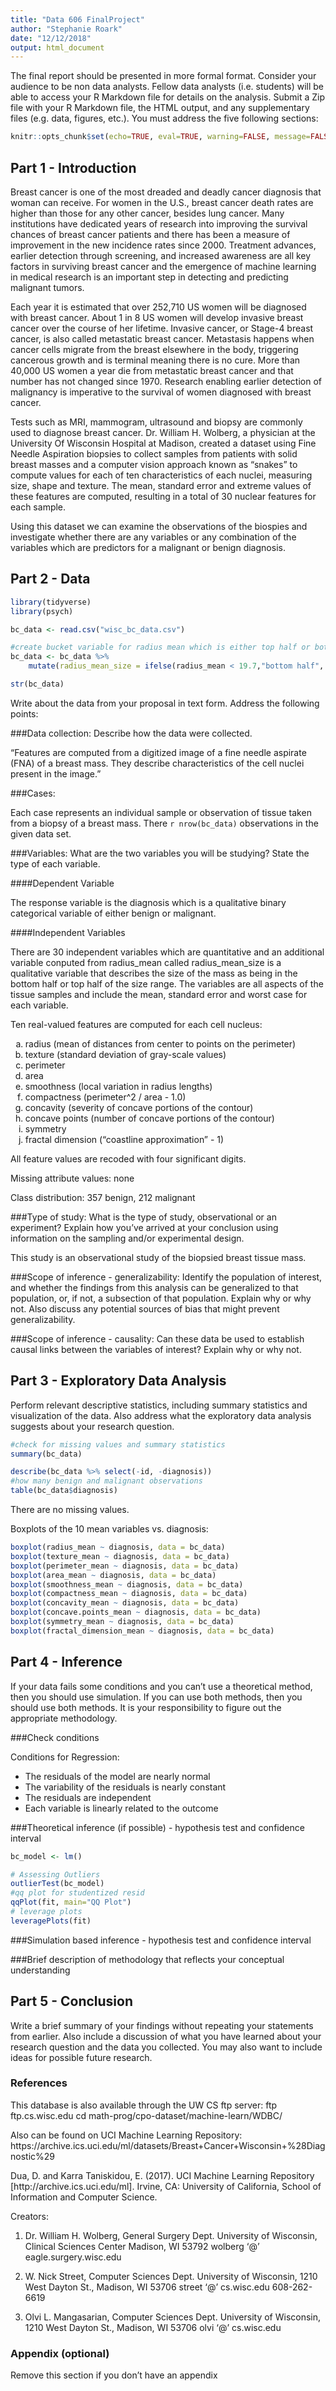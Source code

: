 ```yaml
---
title: "Data 606 FinalProject"
author: "Stephanie Roark"
date: "12/12/2018"
output: html_document
---
```


The final report should be presented in more formal format. Consider your audience to be non data analysts. Fellow data analysts (i.e. students) will be able to access your R Markdown file for details on the analysis. Submit a Zip file with your R Markdown file, the HTML output, and any supplementary files (e.g. data, figures, etc.). You must address the five following sections:

```r
knitr::opts_chunk$set(echo=TRUE, eval=TRUE, warning=FALSE, message=FALSE)
```

## Part 1 - Introduction

Breast cancer is one of the most dreaded and deadly cancer diagnosis that woman can receive. For women in the U.S., breast cancer death rates are higher than those for any other cancer, besides lung cancer. Many institutions have dedicated years of research into improving the survival chances of breast cancer patients and there has been a measure of improvement in the new incidence rates since 2000. Treatment advances, earlier detection through screening, and increased awareness are all key factors in surviving breast cancer and the emergence of machine learning in medical research is an important step in detecting and predicting malignant tumors.

Each year it is estimated that over 252,710 US women will be diagnosed with breast cancer. About 1 in 8 US women will develop invasive breast cancer over the course of her lifetime. Invasive cancer, or Stage-4 breast cancer, is also called metastatic breast cancer. Metastasis happens when cancer cells migrate from the breast elsewhere in the body, triggering cancerous growth and is terminal meaning there is no cure. More than 40,000 US women a year die from metastatic breast cancer and that number has not changed since 1970. Research enabling earlier detection of malignancy is imperative to the survival of women diagnosed with breast cancer.

Tests such as MRI, mammogram, ultrasound and biopsy are commonly used to diagnose breast cancer. Dr. William H. Wolberg, a physician at the University Of Wisconsin Hospital at Madison, created a dataset using Fine Needle Aspiration biopsies to collect samples from patients with solid breast masses and a computer vision approach known as "snakes" to compute values for each of ten characteristics of each nuclei, measuring size, shape and texture. The mean, standard error and extreme values of these features are computed, resulting in a total of 30 nuclear features for each sample.

Using this dataset we can examine the observations of the biospies and investigate whether there are any variables or any combination of the variables which are predictors for a malignant or benign diagnosis.

## Part 2 - Data

```r
library(tidyverse)
library(psych)

bc_data <- read.csv("wisc_bc_data.csv")

#create bucket variable for radius mean which is either top half or bottom half
bc_data <- bc_data %>% 
    mutate(radius_mean_size = ifelse(radius_mean < 19.7,"bottom half", "top half") )

str(bc_data)
``` 

Write about the data from your proposal in text form. Address the following points:

###Data collection: 
Describe how the data were collected.

"Features are computed from a digitized image of a fine needle aspirate (FNA) of a breast mass. They describe characteristics of the cell nuclei present in the image."

###Cases: 

Each case represents an individual sample or observation of tissue taken from a biopsy of a breast mass. There `r nrow(bc_data)` observations in the given data set. 

###Variables: 
What are the two variables you will be studying? State the type of each variable.

####Dependent Variable

The response variable is the diagnosis which is a qualitative binary categorical variable of either benign or malignant.

####Independent Variables

There are 30 independent variables which are quantitative and an additional variable conputed from radius_mean called radius_mean_size is a qualitative variable that describes the size of the mass as being in the bottom half or top half of the size range. The variables are all aspects of the tissue samples and include the mean, standard error and worst case for each variable.

Ten real-valued features are computed for each cell nucleus: 

a) radius (mean of distances from center to points on the perimeter) 
b) texture (standard deviation of gray-scale values) 
c) perimeter 
d) area 
e) smoothness (local variation in radius lengths) 
f) compactness (perimeter^2 / area - 1.0) 
g) concavity (severity of concave portions of the contour) 
h) concave points (number of concave portions of the contour) 
i) symmetry 
j) fractal dimension ("coastline approximation" - 1)

All feature values are recoded with four significant digits.

Missing attribute values: none

Class distribution: 357 benign, 212 malignant


###Type of study: 
What is the type of study, observational or an experiment? Explain how you’ve arrived at your conclusion using information on the sampling and/or experimental design.

This study is an observational study of the biopsied breast tissue mass.

###Scope of inference - generalizability: 
Identify the population of interest, and whether the findings from this analysis can be generalized to that population, or, if not, a subsection of that population. Explain why or why not. Also discuss any potential sources of bias that might prevent generalizability.

###Scope of inference - causality: 
Can these data be used to establish causal links between the variables of interest? Explain why or why not.

## Part 3 - Exploratory Data Analysis

Perform relevant descriptive statistics, including summary statistics and visualization of the data. Also address what the exploratory data analysis suggests about your research question.

```r
#check for missing values and summary statistics
summary(bc_data)

describe(bc_data %>% select(-id, -diagnosis))
#how many benign and malignant observations
table(bc_data$diagnosis)
```

There are no missing values.

Boxplots of the 10 mean variables vs. diagnosis:

```r
boxplot(radius_mean ~ diagnosis, data = bc_data)
boxplot(texture_mean ~ diagnosis, data = bc_data)
boxplot(perimeter_mean ~ diagnosis, data = bc_data)
boxplot(area_mean ~ diagnosis, data = bc_data)
boxplot(smoothness_mean ~ diagnosis, data = bc_data)
boxplot(compactness_mean ~ diagnosis, data = bc_data)
boxplot(concavity_mean ~ diagnosis, data = bc_data)
boxplot(concave.points_mean ~ diagnosis, data = bc_data)
boxplot(symmetry_mean ~ diagnosis, data = bc_data)
boxplot(fractal_dimension_mean ~ diagnosis, data = bc_data)
```
 

## Part 4 - Inference

If your data fails some conditions and you can’t use a theoretical method, then you should use simulation. If you can use both methods, then you should use both methods. It is your responsibility to figure out the appropriate methodology.

###Check conditions

Conditions for Regression:

 - The residuals of the model are nearly normal  
 - The variability of the residuals is nearly constant 
 - The residuals are independent 
 - Each variable is linearly related to the outcome 

###Theoretical inference (if possible) - 
hypothesis test and confidence interval

```r
bc_model <- lm()

# Assessing Outliers
outlierTest(bc_model)
#qq plot for studentized resid 
qqPlot(fit, main="QQ Plot")
# leverage plots
leveragePlots(fit) 
```

###Simulation based inference - 
hypothesis test and confidence interval

###Brief description of methodology that reflects your conceptual understanding

## Part 5 - Conclusion

Write a brief summary of your findings without repeating your statements from earlier. Also include a discussion of what you have learned about your research question and the data you collected. You may also want to include ideas for possible future research.


### References

This database is also available through the UW CS ftp server: ftp ftp.cs.wisc.edu cd math-prog/cpo-dataset/machine-learn/WDBC/

Also can be found on UCI Machine Learning Repository: https://archive.ics.uci.edu/ml/datasets/Breast+Cancer+Wisconsin+%28Diagnostic%29

Dua, D. and Karra Taniskidou, E. (2017). UCI Machine Learning Repository [http://archive.ics.uci.edu/ml]. Irvine, CA: University of California, School of Information and Computer Science.

Creators: 

1. Dr. William H. Wolberg, General Surgery Dept. 
University of Wisconsin, Clinical Sciences Center 
Madison, WI 53792 
wolberg '@' eagle.surgery.wisc.edu 

2. W. Nick Street, Computer Sciences Dept. 
University of Wisconsin, 1210 West Dayton St., Madison, WI 53706 
street '@' cs.wisc.edu 608-262-6619 

3. Olvi L. Mangasarian, Computer Sciences Dept. 
University of Wisconsin, 1210 West Dayton St., Madison, WI 53706 
olvi '@' cs.wisc.edu 

### Appendix (optional)

Remove this section if you don't have an appendix